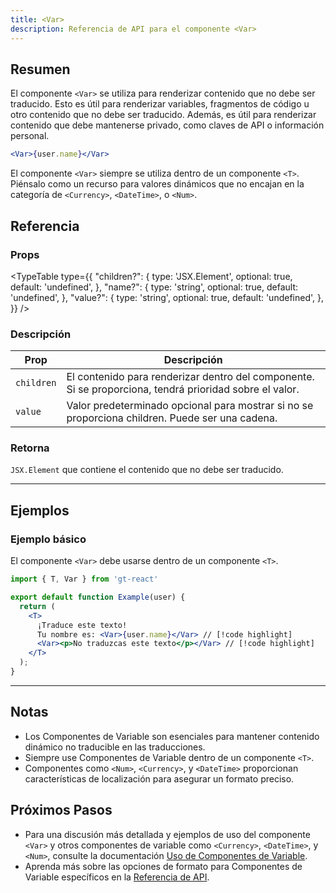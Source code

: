 ```yaml
---
title: <Var>
description: Referencia de API para el componente <Var>
---
```


## Resumen
El componente `<Var>` se utiliza para renderizar contenido que no debe ser traducido.
Esto es útil para renderizar variables, fragmentos de código u otro contenido que no debe ser traducido.
Además, es útil para renderizar contenido que debe mantenerse privado, como claves de API o información personal.

```jsx
<Var>{user.name}</Var>
```

El componente `<Var>` siempre se utiliza dentro de un componente `<T>`.
Piénsalo como un recurso para valores dinámicos que no encajan en la categoría de `<Currency>`, `<DateTime>`, o `<Num>`.

## Referencia

### Props

<TypeTable
    type={{
        "children?": {
            type: 'JSX.Element',
            optional: true,
            default: 'undefined',
        },
        "name?": {
            type: 'string',
            optional: true,
            default: 'undefined',
        },
        "value?": {
            type: 'string',
            optional: true,
            default: 'undefined',
        },
    }}
/>

### Descripción
| Prop      | Descripción                                                                                                                                            |
|-----------|--------------------------------------------------------------------------------------------------------------------------------------------------------|
| `children`  | El contenido para renderizar dentro del componente. Si se proporciona, tendrá prioridad sobre el valor. |
| `value`     | Valor predeterminado opcional para mostrar si no se proporciona children. Puede ser una cadena.                                  |


### Retorna
`JSX.Element` que contiene el contenido que no debe ser traducido.

---

## Ejemplos

### Ejemplo básico
El componente `<Var>` debe usarse dentro de un componente `<T>`.
```jsx title="Address.jsx" copy
import { T, Var } from 'gt-react'

export default function Example(user) {
  return (
    <T>
      ¡Traduce este texto!
      Tu nombre es: <Var>{user.name}</Var> // [!code highlight]
      <Var><p>No traduzcas este texto</p></Var> // [!code highlight]
    </T>
  );
}
```

---

## Notas
 * Los Componentes de Variable son esenciales para mantener contenido dinámico no traducible en las traducciones.
 * Siempre use Componentes de Variable dentro de un componente `<T>`.
 * Componentes como `<Num>`, `<Currency>`, y `<DateTime>` proporcionan características de localización para asegurar un formato preciso.

## Próximos Pasos
 * Para una discusión más detallada y ejemplos de uso del componente `<Var>` y otros componentes de variable como `<Currency>`, `<DateTime>`, y `<Num>`,
  consulte la documentación [Uso de Componentes de Variable](/docs/react/reference/using-variable-components).
 * Aprenda más sobre las opciones de formato para Componentes de Variable específicos en la [Referencia de API](/docs/react/api/components/var).
